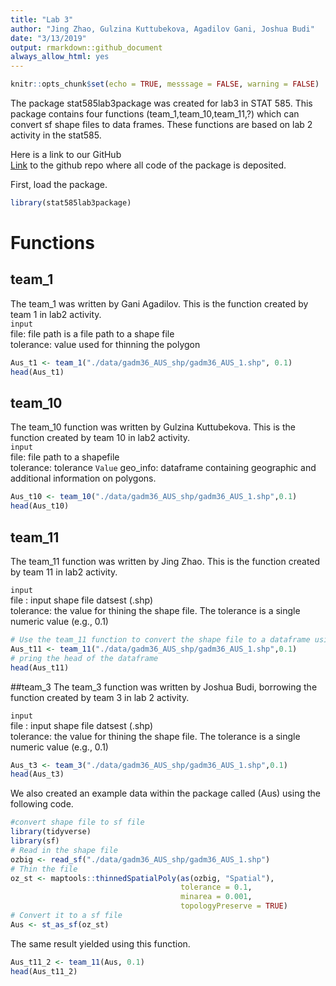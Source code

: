 ```yaml
---
title: "Lab 3"
author: "Jing Zhao, Gulzina Kuttubekova, Agadilov Gani, Joshua Budi"
date: "3/13/2019"
output: rmarkdown::github_document
always_allow_html: yes
---
```


```r
knitr::opts_chunk$set(echo = TRUE, messsage = FALSE, warning = FALSE)
```

The package stat585lab3package was created for lab3 in STAT 585. This package contains four functions (team_1,team_10,team_11,?) which can convert sf shape files to data frames. These functions are based on lab 2 activity in the stat585. 

Here is a link to our GitHub \
[Link](https://github.com/kgulzina/stat585lab3package) to the github repo where all code of the package is deposited.


First, load the package.
```r
library(stat585lab3package)
```


# Functions
## team_1
The team_1 was written by Gani Agadilov. This is the function created by team 1 in lab2 activity.\
``input``\
file: file path is a file path to a shape file\
tolerance: value used for thinning the polygon
```r
Aus_t1 <- team_1("./data/gadm36_AUS_shp/gadm36_AUS_1.shp", 0.1)
head(Aus_t1)
```

## team_10
The team_10 function was written by Gulzina Kuttubekova. This is the function created by team 10 in lab2 activity.\
``input``\
file: file path to a shapefile\
tolerance: tolerance
`Value`
geo_info: dataframe containing geographic and additional information on polygons.
```r
Aus_t10 <- team_10("./data/gadm36_AUS_shp/gadm36_AUS_1.shp",0.1)
head(Aus_t10)
```

## team_11

The team_11 function was written by Jing Zhao. This is the function created by team 11 in lab2 activity.\

``input``\
 file : input shape file datsest (.shp)\
 tolerance:  the value for thining the shape file. The tolerance is a single numeric value (e.g., 0.1)

```r
# Use the team_11 function to convert the shape file to a dataframe using example data
Aus_t11 <- team_11("./data/gadm36_AUS_shp/gadm36_AUS_1.shp",0.1)
# pring the head of the dataframe
head(Aus_t11)
```

##team_3
The team_3 function was written by Joshua Budi, borrowing the function created by team 3 in lab 2 activity. \

``input``\
 file : input shape file datsest (.shp)\
 tolerance:  the value for thining the shape file. The tolerance is a single numeric value (e.g., 0.1)

```r
Aus_t3 <- team_3("./data/gadm36_AUS_shp/gadm36_AUS_1.shp",0.1)
head(Aus_t3)
```
 
 
We also created an example data within the package called (Aus) using the following code.
```r
#convert shape file to sf file
library(tidyverse)
library(sf)
# Read in the shape file
ozbig <- read_sf("./data/gadm36_AUS_shp/gadm36_AUS_1.shp")
# Thin the file
oz_st <- maptools::thinnedSpatialPoly(as(ozbig, "Spatial"), 
                                      tolerance = 0.1, 
                                      minarea = 0.001, 
                                      topologyPreserve = TRUE)
# Convert it to a sf file
Aus <- st_as_sf(oz_st)
```
The same result yielded using this function.
```r
Aus_t11_2 <- team_11(Aus, 0.1)
head(Aus_t11_2)
```





